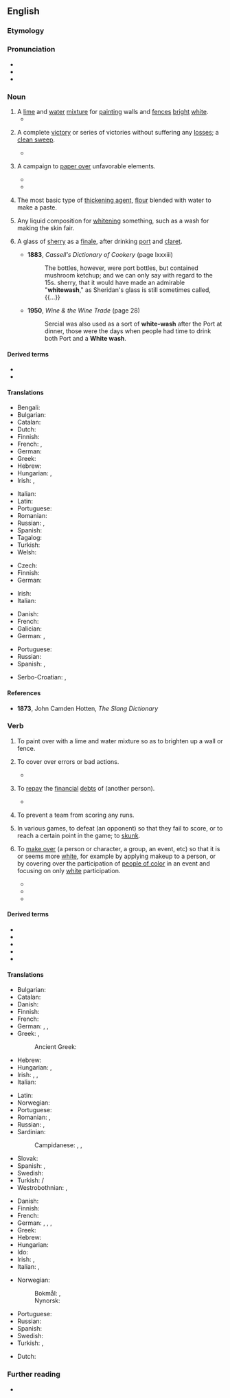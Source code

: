 ==English==

===Etymology===
{{compound|en|white|wash}}

===Pronunciation===
* {{IPA|en|/ˈwaɪtwɒʃ/}}
* {{audio|en|En-au-whitewash.ogg|Audio (AU)}}
* {{rhymes|en|aɪtwɒʃ|s=2}}

===Noun===
{{en-noun|~}}

# A [[lime]] and [[water]] [[mixture]] for [[painting]] walls and [[fence]]s [[bright]] [[white]].
#* {{quote-book|en|year=1952|author=L. F. Salzman|title=Building in England|page=157|passage=For walls plaster gave a smooth white surface; or if it was not sufficiently white, or had become discoloured, it could be brightened up with a coat of whitewash or paint.}}
# {{lb|en|sports}} A complete [[victory]] or series of victories without suffering any [[loss]]es; a [[clean sweep]].
#* {{quote-book|en|year=2010|author=Andrew Miller|title=Cricinfo|passage=For the first time in a long time, Australia are being threatened with the prospect of a 5-0 '''whitewash'''}}
# {{lb|en|politics}} A campaign to [[paper over]] unfavorable elements.
#: {{ant|en|blackwash}}
#* {{quote-web
|en
|date=2018-01-24
|author=Hannah Beech
|author2=Rick Gladstone
|title=Citing ‘Whitewash,’ Bill Richardson Quits Rohingya Post
|work=New York Times
|url=https://www.nytimes.com/2018/01/24/world/asia/bill-richardson-myanmar-rohingya.html
|passage=“She has developed an arrogance of power,” Mr. Richardson said by telephone during a layover in Tokyo on his way back to New Mexico from Myanmar. “I’ve known her a long time and am fond of her, but she basically is unwilling to listen to bad news, and I don’t want to be part of a '''whitewash'''.”}}
#* {{quote-web
|en
|date=2019-06-13
|author=Kalyeena Makortoff
|title=FCA report into RBS called a 'complete whitewash' by critics
|work=The Guardian
|url=https://www.theguardian.com/business/2019/jun/13/fca-report-into-rbs-branded-complete-whitewash
|passage=A report by the City watchdog into the scandal at Royal Bank of Scotland’s turnaround unit has been described as a '''whitewash''' after the regulator confirmed it would not punish the bank for mistreating business customers following the financial crash.}}
# {{lb|en|cooking}} The most basic type of [[thickening agent]], [[flour]] blended with water to make a paste.
# {{lb|en|obsolete}} Any liquid composition for [[whiten]]ing something, such as a wash for making the skin fair.
#: {{rfquotek|en|Addison}}
# {{lb|en|UK|slang|obsolete}} A glass of [[sherry]] as a [[finale]], after drinking [[port]] and [[claret]].
#* '''1883''', ''Cassell's Dictionary of Cookery'' (page lxxxiii)
#*: The bottles, however, were port bottles, but contained mushroom ketchup; and we can only say with regard to the 15s. sherry, that it would have made an admirable "'''whitewash'''," as Sheridan's glass is still sometimes called, {{...}}
#* '''1950''', ''Wine & the Wine Trade'' (page 28)
#*: Sercial was also used as a sort of '''white-wash''' after the Port at dinner, those were the days when people had time to drink both Port and a '''White wash'''.

====Derived terms====
* {{l|en|whitewashing}}
* {{l|en|whitewashed}}

====Translations====
{{trans-top|lime and water mixture}}
* Bengali: {{t|bn|সফেদী}}
* Bulgarian: {{t-needed|bg}}
* Catalan: {{t+|ca|blanquejat|m}}
* Dutch: {{t+|nl|witkalk}}
* Finnish: {{t|fi|kalkkivelli}}
* French: {{t+|fr|lait de chaux}}, {{t+|fr|badigeon|m}}
* German: {{t+|de|Tünche|f}}
* Greek: {{t+|el|ασβεστόνερο|n}}
* Hebrew: {{t+|he|סִיד|m|tr=sid}}
* Hungarian: {{t+|hu|mész}}, {{t|hu|mészfesték}}
* Irish: {{t|ga|aoldath|m}}, {{t|ga|aol|m}}
{{trans-mid}}
* Italian: {{t+|it|calce|f}}
* Latin: {{t|la|albārium|n}}
* Portuguese: {{t+|pt|cal|f}}
* Romanian: {{t+|ro|lapte de var|n}}
* Russian: {{t|ru|известко́вый раство́р|m}}, {{t+|ru|побе́лка|f}}
* Spanish: {{t-needed|es}}
* Tagalog: {{t|tl|apog na pampinta}}
* Turkish: {{t+|tr|badana}}
* Welsh: {{t|cy|gwyngalch|m}}
{{trans-bottom}}

{{trans-top|victory}}
* Czech: {{t+|cs|kanár|m}}
* Finnish: {{t+|fi|murskavoitto}}
* German: {{t|de|Zu-null-Sieg|m}}
{{trans-mid}}
* Irish: {{t|ga|[[bua]] [[gan]] [[scór]] a [[géilleadh|ghéilleadh]]|m}}
* Italian: {{t+|it|cappotto|m}}
{{trans-bottom}}

{{trans-top|campaign to paper over unfavorable elements.}}
* Danish: {{t|da|hvidvask|c}}
* French: {{t+|fr|blanchir}}
* Galician: {{t+|gl|branquear}}
* German: {{t+|de|reinwaschen}}, {{t|de|schönfärben}}
{{trans-mid}}
* Portuguese: {{t+|pt|branquear}}
* Russian: {{t+|ru|покрывательство}}
* Spanish: {{t+|es|blanquear}}, {{t+|es|blanqueado|m}}
{{trans-bottom}}

{{checktrans-top}}
* Serbo-Croatian: {{t+check|sh|belilo|n}}, {{t+check|sh|kreč|m}}
{{trans-mid}}
{{trans-bottom}}

====References====
* {{sense|glass of sherry}} '''1873''', John Camden Hotten, ''The Slang Dictionary''

===Verb===
{{en-verb}}

# To paint over with a lime and water mixture so as to brighten up a wall or fence.
#: {{ux|en|The houses looked very bright when they '''whitewashed''' the whole neighborhood.}}
# {{lb|en|figurative}} To cover over errors or bad actions.
#: {{ant|en|blackwash}}
#: {{ux|en|In his sermon, the minister didn't try to '''whitewash''' over the sins of his church.}}
#* {{quote-web
|en
|date=2015-11-12
|author=Se-Woong Koo
|title=South Korea’s Textbook Whitewash
|work=New York Times
|url=https://www.nytimes.com/2015/11/13/opinion/south-koreas-textbook-whitewash.html
|passage=The books have yet to be written. But there is no question that Ms. Park and her Saenuri Party will '''whitewash''' the past to bolster the conservative cause at the expense of the education system and South Korea’s international reputation as a democracy, and harm Seoul’s attempt to hold Japan accountable for its wartime conduct.}}
# {{lb|en|dated|transitive}} To [[repay]] the [[financial]] [[debt]]s of (another person).
#* {{Q|en|Dickens|The Pickwick Papers|43|quote=Meanwhile, Sam, having been formally introduced to the '''whitewashed''' gentleman and his friends, as the offspring of Mr. Weller, of the Belle Savage, was treated with marked distinction, and invited to regale himself with them in honour of the occasion—an invitation which he was by no means backward in accepting.}}
# {{lb|en|baseball|slang|dated|late|19th century|archaic}} To prevent a team from scoring any runs.
# {{lb|en|US|UK|slang}} In various games, to defeat (an opponent) so that they fail to score, or to reach a certain point in the game; to [[skunk]].
# {{lb|en|pejorative}} To [[make over]] (a person or character, a group, an event, etc) so that it is or seems more [[white]], for example by applying makeup to a person, or by covering over the participation of [[people of color]] in an event and focusing on only [[white]] participation.
#* {{quote-web|en|author=Ernest Owens|date=2015-06-08|url=https://www.huffingtonpost.com/ernest-owens/hollywood-dont-you-dare-w_b_7946860.html|work=HuffPost|title=Hollywood, Don't You Dare Whitewash Stonewall|passage=If you appreciate historical accuracy and fair inclusion, don’t go see this film. If you don’t want to fuel the economy at another Hollywood attempt of '''whitewashing''' American history, don’t give any aspect of this film a single dime or promotion.}} <!--not durable and so doesn't count towards ATTEST, but is acceptable as a good illustration of use-->
#* {{quote-web|en|title=Ghost in the Shell’s whitewashing: does Hollywood have an Asian problem?|author=Steve Rose|date=2017-03-31|work=The Guardian|url=https://www.theguardian.com/film/2017/mar/31/ghost-in-the-shells-whitewashing-does-hollywood-have-an-asian-problem|passage=From Scarlett Johansson’s heroine in the remake of the anime classic to Tilda Swinton as a Himalayan high priest in Doctor Strange, the film industry stands accused of '''whitewashing''' Asian characters and culture. Does it have a defence?}}
#* {{quote-web|en|title=Naomi Osaka sponsor apologises for 'whitewashing' tennis star in ad|author=Justin McCurry|date=2019-01-23|work=The Guardian|url=https://www.theguardian.com/sport/2019/jan/23/naomi-osaka-sponsor-apologises-for-whitewashing-tennis-star-in-ad|passage=The ad, which also features her compatriot Kei Nishikori, drew criticism on social media, with many users accusing Nissin of '''whitewashing''' Osaka, whose mother is Japanese.}}

====Derived terms====
* {{l|en|bluewash}}
* {{l|en|brownwash}}
* {{l|en|cloudwash}}
* {{l|en|greenwash}}
* {{l|en|pinkwash}}

====Translations====
{{trans-top|paint}}
* Bulgarian: {{t+|bg|баданосвам}}
* Catalan: {{t+|ca|emblanquinar}}
* Danish: {{t|da|hvidkalke}}
* Finnish: {{t+|fi|kalkita}}
* French: {{t+|fr|badigeonner}}
* German: {{l|de|etwas}} {{l|de|weiß}} {{t+|de|anstreichen}}, {{t+|de|weißen}}, {{t+|de|weißeln}}
* Greek: {{t+|el|ασπρίζω}}, {{t+|el|ασβεστώνω}}
*: Ancient Greek: {{t|grc|κονιάω}}
* Hebrew: {{t+|he|סִיֵּד|tr=siyyéd}}
* Hungarian: {{t+|hu|meszel}}, {{t+|hu|kimeszel}}
* Irish: {{t|ga|aol}}, {{t|ga|aoldathaigh}}, {{t|ga|aoldath a chur ar}}
* Italian: {{t+|it|imbiancare}}
{{trans-mid}}
* Latin: {{t|la|dealbo}}
* Norwegian: {{t|no|hvitkalke}}
* Portuguese: {{t+|pt|caiar}}
* Romanian: {{t+|ro|spoi}}, {{t+|ro|vărui}}
* Russian: {{t+|ru|бели́ть|impf}}, {{t+|ru|побели́ть|pf}}
* Sardinian:
*: Campidanese: {{t|sc|candéssiri}}, {{t|sc|scandèssiri}}, {{t|sc|imbarchinài}}
* Slovak: {{t-needed|sk}}
* Spanish: {{t+|es|blanquear}}, {{t+|es|encalar}}
* Swedish: {{t+|sv|vitmena}}
* Turkish: {{l|tr|beyaza}} {{t+|tr|badanalamak}}/{{t+|tr|boyamak}}
* Westrobothnian: {{t|gmq-bot|smeekk}}, {{t|gmq-bot|smeets}}
{{trans-bottom}}

{{trans-top|cover errors}}
* Danish: {{t|da|hvidvaske}}
* Finnish: {{t+|fi|peitellä}}
* French: {{t+|fr|blanchir}}
* German: {{qualifier|sb.}} {{l|de|jemanden}} {{t+|de|reinwaschen}}, {{qualifier|sth.}} {{l|de|etwas}} {{t|de|schönfärben}}, {{qualifier|sth.}} {{l|de|etwas}} {{t+|de|beschönigen}}, {{t+|de|schönreden}}
* Greek: {{t|el|καλύπτω λάθη}}
* Hebrew: {{t+|he|טִיֵּחַ|tr=tiyyé'aẖ}}
* Hungarian: {{t|hu|tisztára mos}}
* Ido: {{t+|io|velizar}}
* Irish: {{t|ga|ceil}}, {{t|ga|cuir i bhfolach}}
* Italian: {{t|it|lavare via}}, {{t+|it|cancellare}}
{{trans-mid}}
* Norwegian:
*: Bokmål: {{t|nb|hvitvaske}}, {{t|nb|kvitvaske}}
*: Nynorsk: {{t|nn|kvitvaske}}
* Portuguese: {{t+|pt|encobrir}}
* Russian: {{t+|ru|обели́ть|pf}}
* Spanish: {{t+|es|encubrir}}
* Swedish: {{t+|sv|vitmena}}
* Turkish: {{qualifier|sb.}} {{t+|tr|aklamak}}, {{qualifier|sth.}} {{t+|tr|temize çıkarmak}}
{{trans-bottom}}

{{checktrans-top}}
* Dutch: {{t+|nl|witten}}
{{trans-mid}}
{{trans-bottom}}

===Further reading===
* {{pedia}}